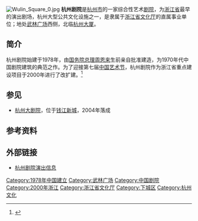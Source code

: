 [[File:Wulin_Square_0.jpg|right]]
'''杭州剧院'''是[[杭州市|杭州市]]的一家综合性艺术[[剧院|剧院]]，为[[浙江省|浙江省]]最早的演出剧场，杭州大型公共文化设施之一，是隶属于[[浙江省文化厅|浙江省文化厅]]的直属事业单位；地处[[武林广场|武林广场]]西侧，北临[[杭州大厦|杭州大厦]]。

== 简介 ==
杭州剧院始建于1978年，由[[国务院总理|国务院总理]][[周恩来|周恩来]]生前亲自批准建造，为1970年代中国剧院建筑的典范之作。为了迎接第七届[[中国艺术节|中国艺术节]]，杭州剧院作为浙江省重点建设项目于2000年进行了改扩建。<ref>{{Cite web|title=【杭州剧院（武林广场）】杭州剧院（武林广场）演出信息-永乐票务|url=http://www.228.com.cn/venue-68185391.html|accessdate=2020-07-21|work=www.228.com.cn|archive-date=2020-10-20|archive-url=https://web.archive.org/web/20201020232712/https://www.228.com.cn/venue-68185391.html|dead-url=no}}</ref>

== 参见 ==
*[[杭州大剧院|杭州大剧院]]，位于[[钱江新城|钱江新城]]，2004年落成

== 参考资料 ==
{{reflist}}
 
== 外部链接 ==
*[https://www.chinaticket.com/hangzhou/venue/209.html 杭州剧院演出信息] {{Wayback|url=https://www.chinaticket.com/hangzhou/venue/209.html |date=20200721150609 }}
 
{{武林商务区}}
{{DEFAULTSORT:}}
[[Category:1978年中国建立|Category:1978年中国建立]]
[[Category:武林广场|Category:武林广场]]
[[Category:中国剧院|Category:中国剧院]]
[[Category:2000年浙江|Category:2000年浙江]]
[[Category:浙江省文化厅|Category:浙江省文化厅]]
[[Category:下城区|Category:下城区]]
[[Category:杭州文化|Category:杭州文化]]